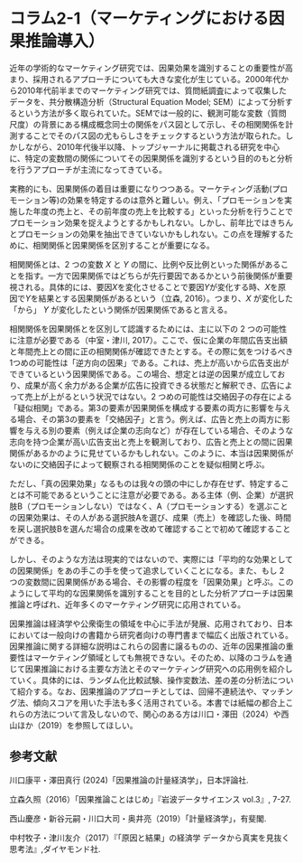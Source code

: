 # コラム2-1（マーケティングにおける因果推論導入） {#causation1}

近年の学術的なマーケティング研究では、因果効果を識別することの重要性が高まり、採用されるアプローチについても大きな変化が生じている。2000年代から2010年代前半までのマーケティング研究では、質問紙調査によって収集したデータを、共分散構造分析（Structural Equation Model; SEM）によって分析するという方法が多く取られていた。SEMでは一般的に、観測可能な変数（質問尺度）の背景にある構成概念同士の関係をパス図として示し、その相関関係を計測することでそのパス図の尤もらしさをチェックするという方法が取られた。しかしながら、2010年代後半以降、トップジャーナルに掲載される研究を中心に、特定の変数間の関係についてその因果関係を識別するという目的のもと分析を行うアプローチが主流になってきている。

実務的にも、因果関係の着目は重要になりつつある。マーケティング活動(プロモーション等)の効果を特定するのは意外と難しい。例え、「プロモーションを実施した年度の売上と、その前年度の売上を比較する」といった分析を行うことでプロモーション効果を捉えようとするかもしれない。しかし、前年比ではきちんとプロモーションの効果を抽出できていないかもしれない。この点を理解するために、相関関係と因果関係を区別することが重要になる。

相関関係とは、2 つの変数 $X$ と $Y$ の間に、比例や反比例といった関係があることを指す。一方で因果関係ではどちらが先行要因であるかという前後関係が重要視される。具体的には、要因$X$を変化させることで要因$Y$が変化する時、$X$を原因で$Y$を結果とする因果関係があるという（立森, 2016）。つまり、$X$ が変化した「から」 $Y$ が変化したという関係が因果関係であると言える。

相関関係を因果関係とを区別して認識するためには、主に以下の 2 つの可能性に注意が必要である（中室・津川, 2017）。ここで、仮に企業の年間広告支出額と年間売上との間に正の相関関係が確認できたとする。その際に気をつけるべき1つめの可能性は「逆方向の因果」である。これは、売上が高いから広告支出ができているという因果関係である。この場合、想定とは逆の因果が成立しており、成果が高く余力がある企業が広告に投資できる状態だと解釈でき、広告によって売上が上がるという状況ではない。2 つめの可能性は交絡因子の存在による「疑似相関」である。第3の要素が因果関係を構成する要素の両方に影響を与える場合、その第3の要素を「交絡因子」と言う。例えば、広告と売上の両方に影響を与える別の要素（例えば企業の志向など）が存在している場合、そのような志向を持つ企業が高い広告支出と売上を観測しており、広告と売上との間に因果関係があるかのように見せているかもしれない。このように、本当は因果関係がないのに交絡因子によって観察される相関関係のことを疑似相関と呼ぶ。

ただし、「真の因果効果」なるものは我々の頭の中にしか存在せず、特定することは不可能であるということに注意が必要である。ある主体（例、企業）が選択肢B（プロモーションしない）ではなく、A（プロモーションする）を選ぶことの因果効果は、その人がある選択肢Aを選び、成果（売上）を確認した後、時間を戻し選択肢Bを選んだ場合の成果を改めて確認することで初めて確認することができる。

しかし、そのような方法は現実的ではないので、実際には「平均的な効果としての因果関係」をあの手この手を使って追求していくことになる。また、もし 2 つの変数間に因果関係がある場合、その影響の程度を「因果効果」と呼ぶ。このようにして平均的な因果関係を識別することを目的とした分析アプローチは因果推論と呼ばれ、近年多くのマーケティング研究に応用されている。

因果推論は経済学や公衆衛生の領域を中心に手法が発展、応用されており、日本においては一般向けの書籍から研究者向けの専門書まで幅広く出版されている。因果推論に関する詳細な説明はこれらの図書に譲るものの、近年の因果推論の重要性はマーケティング領域としても無視できない。そのため、以降のコラムを通じて因果推論における主要な方法とそのマーケティング研究への応用例を紹介していく。具体的には、ランダム化比較試験、操作変数法、差の差の分析法について紹介する。なお、因果推論のアプローチとしては、回帰不連続法や、マッチング法、傾向スコアを用いた手法も多く活用されている。本書では紙幅の都合上これらの方法について言及しないので、関心のある方は川口・澤田（2024）や西山ほか（2019）を参照してほしい。

## 参考文献
川口康平・澤田真行 (2024)「因果推論の計量経済学」，日本評論社.

立森久照（2016）「因果推論ことはじめ」『岩波データサイエンス vol.3』, 7-27.

西山慶彦・新谷元嗣・川口大司・奥井亮（2019）「計量経済学」，有斐閣.

中村牧子・津川友介（2017）『「原因と結果」の経済学 データから真実を見抜く思考法』,ダイヤモンド社.